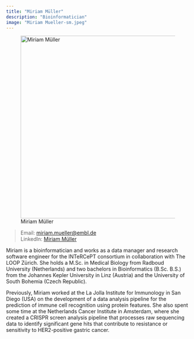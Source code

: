 ```yaml
---
title: "Miriam Müller"
description: "Bioinformatician"
image: "Miriam Mueller-sm.jpeg"
---
```


![Miriam Müller](miriam_mueller.jpg){width="500" fig-align="center"}

> Email: [miriam.mueller\@embl.de](mailto:miriam.mueller@embl.de)\
> LinkedIn: [Miriam Müller](https://www.linkedin.com/in/miriam-m%C3%BCller-292533263/)\

Miriam is a bioinformatician and works as a data manager and research software engineer for the INTeRCePT consortium in collaboration with The LOOP Zürich. She holds a M.Sc. in Medical Biology from Radboud University (Netherlands) and two bachelors in Bioinformatics (B.Sc. B.S.) from the Johannes Kepler University in Linz (Austria) and the University of South Bohemia (Czech Republic).

Previously, Miriam worked at the La Jolla Institute for Immunology in San Diego (USA) on the development of a data analysis pipeline for the prediction of immune cell recognition using protein features. She also spent some time at the Netherlands Cancer Institute in Amsterdam, where she created a CRISPR screen analysis pipeline that processes raw sequencing data to identify significant gene hits that contribute to resistance or sensitivity to HER2-positive gastric cancer.
